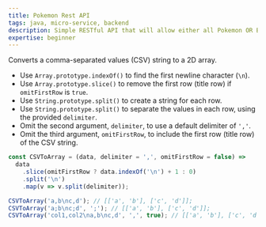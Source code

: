 ```yaml
---
title: Pokemon Rest API
tags: java, micro-service, backend
description: Simple RESTful API that will allow either all Pokemon OR By Generation.
expertise: beginner
---
```


Converts a comma-separated values (CSV) string to a 2D array.

- Use `Array.prototype.indexOf()` to find the first newline character (`\n`).
- Use `Array.prototype.slice()` to remove the first row (title row) if `omitFirstRow` is `true`.
- Use `String.prototype.split()` to create a string for each row.
- Use `String.prototype.split()` to separate the values in each row, using the provided `delimiter`.
- Omit the second argument, `delimiter`, to use a default delimiter of `','`.
- Omit the third argument, `omitFirstRow`, to include the first row (title row) of the CSV string.

```js
const CSVToArray = (data, delimiter = ',', omitFirstRow = false) =>
  data
    .slice(omitFirstRow ? data.indexOf('\n') + 1 : 0)
    .split('\n')
    .map(v => v.split(delimiter));
```

```js
CSVToArray('a,b\nc,d'); // [['a', 'b'], ['c', 'd']];
CSVToArray('a;b\nc;d', ';'); // [['a', 'b'], ['c', 'd']];
CSVToArray('col1,col2\na,b\nc,d', ',', true); // [['a', 'b'], ['c', 'd']];
```

